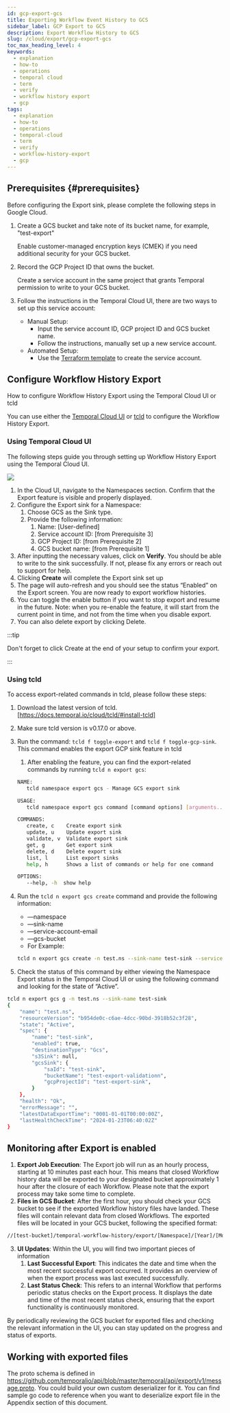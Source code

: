 ```yaml
---
id: gcp-export-gcs
title: Exporting Workflow Event History to GCS
sidebar_label: GCP Export to GCS
description: Export Workflow History to GCS
slug: /cloud/export/gcp-export-gcs
toc_max_heading_level: 4
keywords:
  - explanation
  - how-to
  - operations
  - temporal cloud
  - term
  - verify
  - workflow history export
  - gcp
tags:
  - explanation
  - how-to
  - operations
  - temporal-cloud
  - term
  - verify
  - workflow-history-export
  - gcp
---
```


## Prerequisites {#prerequisites}

Before configuring the Export sink, please complete the following steps in Google Cloud.

1. Create a GCS bucket and take note of its bucket name, for example, "test-export"

   Enable customer-managed encryption keys (CMEK) if you need additional security for your GCS bucket.
   
2. Record the GCP Project ID that owns the bucket.

   Create a service account in the same project that grants Temporal permission to write to your GCS bucket.
4. Follow the instructions in the Temporal Cloud UI, there are two ways to set up this service account:
    - Manual Setup:
      - Input the service account ID, GCP project ID and GCS bucket name.
      - Follow the instructions, manually set up a new service account.
    - Automated Setup:
      - Use the [Terraform template](https://github.com/temporalio/terraform-modules/tree/main/modules/gcp-sink-sa) to create the service account.

## Configure Workflow History Export 

How to configure Workflow History Export using the Temporal Cloud UI or tcld

You can use either the [Temporal Cloud UI](#using-temporal-cloud-ui) or [tcld](#using-tcld) to configure the Workflow History Export.

### Using Temporal Cloud UI

The following steps guide you through setting up Workflow History Export using the Temporal Cloud UI.

![](/img/export-sink-ui-gcp.png)

1. In the Cloud UI, navigate to the Namespaces section. Confirm that the Export feature is visible and properly displayed.
2. Configure the Export sink for a Namespace:
    1. Choose GCS as the Sink type.
    2. Provide the following information:
        1. Name: [User-defined]
        2. Service account ID: [from Prerequisite 3]
        3. GCP Project ID: [from Prerequisite 2]
        4. GCS bucket name: [from Prerequisite 1]
3. After inputting the necessary values, click on **Verify**. 
  You should be able to write to the sink successfully. 
  If not, please fix any errors or reach out to support for help.
4. Clicking **Create** will complete the Export sink set up
5. The page will auto-refresh and you should see the status “Enabled” on the Export screen. 
  You are now ready to export workflow histories.
6. You can toggle the enable button if you want to stop export and resume in the future. 
  Note: when you re-enable the feature, it will start from the current point in time, and not from the time when you disable export.
7. You can also delete export by clicking Delete.

:::tip

Don't forget to click Create at the end of your setup to confirm your export.

:::

### Using tcld

To access export-related commands in tcld, please follow these steps:

1. Download the latest version of tcld. [https://docs.temporal.io/cloud/tcld/#install-tcld]
2. Make sure tcld version is v0.17.0 or above.
3. Run the command: `tcld f toggle-export` and `tcld f toggle-gcp-sink`. 
    This command enables the export GCP sink feature in tcld
    1. After enabling the feature, you can find the export-related commands by running `tcld n export gcs`:
    
    ```bash
    NAME:
       tcld namespace export gcs - Manage GCS export sink
    
    USAGE:
       tcld namespace export gcs command [command options] [arguments...]
    
    COMMANDS:
       create, c    Create export sink
       update, u    Update export sink
       validate, v  Validate export sink
       get, g       Get export sink
       delete, d    Delete export sink
       list, l      List export sinks
       help, h      Shows a list of commands or help for one command
    
    OPTIONS:
       --help, -h  show help
    
    ```
    
4. Run the `tcld n export gcs create` command and provide the following information:
    - —namespace
    - —sink-name
    - —service-account-email
    - —gcs-bucket
    - For Example:
    
    ```bash
    tcld n export gcs create -n test.ns --sink-name test-sink --service-account-email test-sink@test-export-sink.iam.gserviceaccount.com --gcs-bucket test-export-validation`
    ```
5. Check the status of this command by either viewing the Namespace Export status in the Temporal Cloud UI or using the following command and looking for the state of “Active”.

```bash
tcld n export gcs g -n test.ns --sink-name test-sink
{
	"name": "test.ns",
	"resourceVersion": "b954de0c-c6ae-4dcc-90bd-3918b52c3f28",
	"state": "Active",
	"spec": {
		"name": "test-sink",
		"enabled": true,
		"destinationType": "Gcs",
		"s3Sink": null,
		"gcsSink": {
			"saId": "test-sink",
			"bucketName": "test-export-validationn",
			"gcpProjectId": "test-export-sink",
		}
	},
	"health": "Ok",
	"errorMessage": "",
	"latestDataExportTime": "0001-01-01T00:00:00Z",
	"lastHealthCheckTime": "2024-01-23T06:40:02Z"
}
```

## Monitoring after Export is enabled

1. **Export Job Execution**: The Export job will run as an hourly process, starting at 10 minutes past each hour. 
  This means that closed Workflow history data will be exported to your designated bucket approximately 1 hour after the closure of each Workflow. 
  Please note that the export process may take some time to complete.
2. **Files in GCS Bucket**: After the first hour, you should check your GCS bucket to see if the exported Workflow history files have landed. 
  These files will contain relevant data from closed Workflows. 
  The exported files will be located in your GCS bucket, following the specified format: 
  ```bash
  //[test-bucket]/temporal-workflow-history/export/[Namespace]/[Year]/[Month]/[Date]/[Hour]/[Minute]/
  ```
3. **UI Updates**: Within the UI, you will find two important pieces of information
    1. **Last Successful Export**: This indicates the date and time when the most recent successful export occurred. 
      It provides an overview of when the export process was last executed successfully.
    2. **Last Status Check**: This refers to an internal Workflow that performs periodic status checks on the Export process. 
      It displays the date and time of the most recent status check, ensuring that the export functionality is continuously monitored.

By periodically reviewing the GCS bucket for exported files and checking the relevant information in the UI, you can stay updated on the progress and status of exports.

## **Working with exported files**

The proto schema is defined in https://github.com/temporalio/api/blob/master/temporal/api/export/v1/message.proto. You could build your own custom deserializer for it. 
You can find sample go code to reference when you want to deserialize export file in the Appendix section of this document.